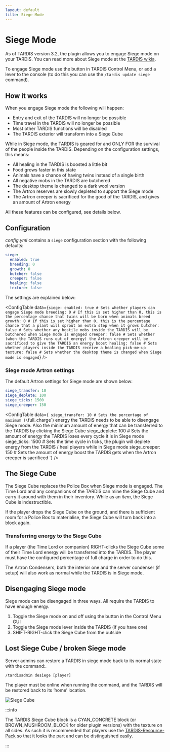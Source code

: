 ```yaml
---
layout: default
title: Siege Mode
---
```



# Siege Mode

As of TARDIS version 3.2, the plugin allows you to engage Siege mode on your TARDIS. You can read more about Siege mode
at the [TARDIS wikia](https://tardis.fandom.com/wiki/Siege_mode).

To engage Siege mode use the button in TARDIS Control Menu, or add a lever to the console (to do this you can use
the `/tardis update siege` command).

## How it works

When you engage Siege mode the following will happen:

- Entry and exit of the TARDIS will no longer be possible
- Time travel in the TARDIS will no longer be possible
- Most other TARDIS functions will be disabled
- The TARDIS exterior will transform into a Siege Cube

While in Siege mode, the TARDIS is geared for and ONLY FOR the survival of the people inside the TARDIS. Depending on
the configuration settings, this means:

- All healing in the TARDIS is boosted a little bit
- Food grows faster in this state
- Animals have a chance of having twins instead of a single birth
- All negative mobs in the TARDIS are butchered
- The desktop theme is changed to a dark wool version
- The Artron reserves are slowly depleted to support the Siege mode
- The Artron creeper is sacrificed for the good of the TARDIS, and gives an amount of Artron energy

All these features can be configured, see details below.

## Configuration

_config.yml_ contains a `siege` configuration section with the following defaults:

```yaml title="/plugins/TARDIS/config.yml"
siege:
  enabled: true
  breeding: 0
  growth: 0
  butcher: false
  creeper: false
  healing: false
  texture: false
```

The settings are explained below:

<ConfigTable data={`
siege:
  enabled: true # Sets whether players can engage Siege mode
  breeding: 0 # If this is set higher than 0, this is the percentage chance that twins will be born when animals breed
  growth: 0 # If this is set higher than 0, this is the percentage chance that a plant will sprout an extra step when it grows
  butcher: false # Sets whether any hostile mobs inside the TARDIS will be butchered when Siege mode is engaged
  creeper: false # Sets whether (when the TARDIS runs out of energy) the Artron creeper will be sacrificed to give the TARDIS an energy boost
  healing: false # Sets whether players inside the TARDIS receive a healing pick-me-up
  texture: false # Sets whether the desktop theme is changed when Siege mode is engaged
`} />

### Siege mode Artron settings

The default Artron settings for Siege mode are shown below:

```yaml title="/plugins/TARDIS/artron.yml"
siege_transfer: 10
siege_deplete: 100
siege_ticks: 1500
siege_creeper: 150
```

<ConfigTable data={`
siege_transfer: 10 # Sets the percentage of maximum (\`full_charge\`) energy the TARDIS needs to be able to disengage Siege mode. Also the minimum amount of energy that can be transferred to the TARDIS by clicking the Siege Cube
siege_deplete: 100 # Sets the amount of energy the TARDIS loses every cycle it is in Siege mode
siege_ticks: 1500 # Sets the time cycle in ticks, the plugin will deplete energy from the TARDIS / heal players while in Siege mode
siege_creeper: 150 # Sets the amount of energy boost the TARDIS gets when the Artron creeper is sacrificed
`} />

## The Siege Cube

The Siege Cube replaces the Police Box when Siege mode is engaged. The Time Lord and any companions of the TARDIS can
mine the Siege Cube and carry it around with them in their inventory. While as an _item_, the Siege Cube is
indestructible.

If the player drops the Siege Cube on the ground, and there is sufficient room for a Police Box to materialise, the
Siege Cube will turn back into a block again.

### Transferring energy to the Siege Cube

If a player (the Time Lord or companion) RIGHT-clicks the Siege Cube some of their Time Lord energy will be transferred
into the TARDIS. The player must have the configured percentage of full charge in order to do this.

The Artron Condensers, both the interior one and the server condenser (if setup) will also work as normal while the
TARDIS is in Siege mode.

## Disengaging Siege mode

Siege mode can be disengaged in three ways. All require the TARDIS to have enough energy.

1. Toggle the Siege mode on and off using the button in the Control Menu GUI
2. Toggle the Siege mode lever inside the TARDIS (if you have one)
3. SHIFT-RIGHT-click the Siege Cube from the outside

## Lost Siege Cube / broken Siege mode

Server admins can restore a TARDIS in siege mode back to its normal state with the command:.

    /tardisadmin desiege [player]

The player must be online when running the command, and the TARDIS will be restored back to its ‘home’ location.

![Siege Cube](/images/docs/siegecube.jpg)

:::info

The TARDIS Siege Cube block is a CYAN_CONCRETE block (or BROWN_MUSHROOM_BLOCK for older
plugin versions) with the texture on all sides. As such it is recommended that players use the
[TARDIS-Resource-Pack](https://github.com/eccentricdevotion/TARDIS-Resource-Pack) so that it looks
the part and can be distinguished easily.

:::
